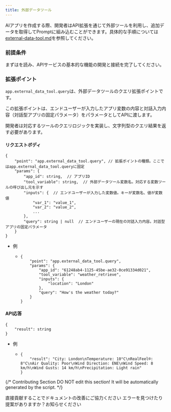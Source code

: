 ```yaml
---
title: 外部データツール
---
```



AIアプリを作成する際、開発者はAPI拡張を通じて外部ツールを利用し、追加データを取得してPromptに組み込むことができます。具体的な手順については[external-data-tool.md](/ja-jp/guides/knowledge-base/metadata)を参照してください。

### 前提条件

まずはを読み、APIサービスの基本的な機能の開発と接続を完了してください。

### 拡張ポイント

`app.external_data_tool.query`は、外部データツールのクエリ拡張ポイントです。

この拡張ポイントは、エンドユーザーが入力したアプリ変数の内容と対話入力内容（対話型アプリの固定パラメータ）をパラメータとしてAPIに渡します。

開発者は対応するツールのクエリロジックを実装し、文字列型のクエリ結果を返す必要があります。

#### リクエストボディ <a href="#user-content-request-body" id="user-content-request-body"></a>

```
{
    "point": "app.external_data_tool.query", // 拡張ポイントの種類。ここではapp.external_data_tool.queryに固定
    "params": {
        "app_id": string,  // アプリID
        "tool_variable": string,  // 外部データツール変数名。対応する変数ツールの呼び出し元を示す
        "inputs": {  // エンドユーザーが入力した変数値。キーが変数名、値が変数値
            "var_1": "value_1",
            "var_2": "value_2",
            ...
        },
        "query": string | null  // エンドユーザーの現在の対話入力内容。対話型アプリの固定パラメータ
    }
}
```

* 例
  * ```
    {
        "point": "app.external_data_tool.query",
        "params": {
            "app_id": "61248ab4-1125-45be-ae32-0ce91334d021",
            "tool_variable": "weather_retrieve",
            "inputs": {
                "location": "London"
            },
            "query": "How's the weather today?"
        }
    }
    ```

#### API応答 <a href="#usercontentapi-fan-hui" id="usercontentapi-fan-hui"></a>

```
{
    "result": string
}
```

* 例
  * ```
    {
        "result": "City: London\nTemperature: 10°C\nRealFeel®: 8°C\nAir Quality: Poor\nWind Direction: ENE\nWind Speed: 8 km/h\nWind Gusts: 14 km/h\nPrecipitation: Light rain"
    }
    ```

{/*
Contributing Section
DO NOT edit this section!
It will be automatically generated by the script.
*/}

<CardGroup cols="2">
    <Card
        title="このページを編集する"
        icon="pen-to-square"
        href="https://github.com/langgenius/dify-docs-mintlify/edit/main/ja-jp/guides/extension/api-based-extension/external-data-tool.mdx"
    >
        直接貢献することでドキュメントの改善にご協力ください
    </Card>
    <Card
        title="問題を報告する"
        icon="github"
        href="https://github.com/langgenius/dify-docs-mintlify/issues/new?title=ドキュメントの問題%3A%20nal-data-t&body=%23%23%20問題の説明%0A%3C%21--%20発見した問題について簡単に説明してください%20--%3E%0A%0A%23%23%20ページリンク%0Ahttps%3A%2F%2Fgithub.com%2Flanggenius%2Fdify-docs-mintlify%2Fblob%2Fmain%2Fja-jp/guides/extension/api-based-extension%2Fexternal-data-tool.mdx%0A%0A%23%23%20提案される変更%0A%3C%21--%20特定の変更案がある場合は、ここで説明してください%20--%3E%0A%0A%3C%21--%20ドキュメントの品質向上にご協力いただきありがとうございます！%20--%3E"
    >
        エラーを見つけたり提案がありますか？お知らせください
    </Card>
</CardGroup>
